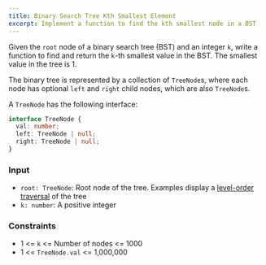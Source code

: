 ```yaml
---
title: Binary Search Tree Kth Smallest Element
excerpt: Implement a function to find the kth smallest node in a BST
---
```



Given the `root` node of a binary search tree (BST) and an integer `k`, write a function to find and return the `k`-th smallest value in the BST. The smallest value in the tree is 1.

The binary tree is represented by a collection of `TreeNode`s, where each node has optional `left` and `right` child nodes, which are also `TreeNode`s.

A `TreeNode` has the following interface:

```ts
interface TreeNode {
  val: number;
  left: TreeNode | null;
  right: TreeNode | null;
}
```

### Input

- `root: TreeNode`: Root node of the tree. Examples display a [level-order traversal](https://en.wikipedia.org/wiki/Breadth-first_search) of the tree
- `k: number`: A positive integer

<MDXTestExamples testCases={runTestCases} />

### Constraints

- 1 &lt;= `k` &lt;= Number of nodes &lt;= 1000
- 1 &lt;= `TreeNode.val` &lt;= 1,000,000
